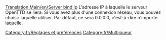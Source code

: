 [[Translation:Main/en/Server bind ip]]
{{en/-}}
L'adresse IP à laquelle le serveur OpenTTD se liera. Si vous avez plus d'une connexion réseau, vous pouvez choisir laquelle utiliser. Par défaut, ce sera 0.0.0.0, c'est-à-dire n'importe laquelle.

[[Category:fr/Réglages et préférences]]
[[Category:fr/Multijoueur]]

{{fr/Amorce}}